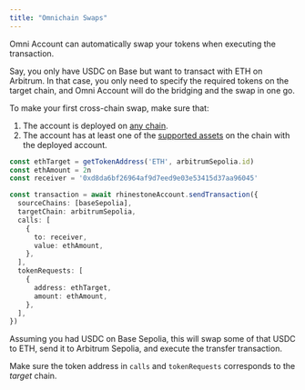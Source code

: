 ```yaml
---
title: "Omnichain Swaps"
---
```



Omni Account can automatically swap your tokens when executing the transaction.

Say, you only have USDC on Base but want to transact with ETH on Arbitrum. In that case, you only need to specify the required tokens on the target chain, and Omni Account will do the bridging and the swap in one go.

To make your first cross-chain swap, make sure that:

1) The account is deployed on [any chain](../../home/introduction/supported-chains).
2) The account has at least one of the [supported assets](../../home/introduction/supported-chains) on the chain with the deployed account.

```ts
const ethTarget = getTokenAddress('ETH', arbitrumSepolia.id)
const ethAmount = 2n
const receiver = '0xd8da6bf26964af9d7eed9e03e53415d37aa96045'

const transaction = await rhinestoneAccount.sendTransaction({
  sourceChains: [baseSepolia],
  targetChain: arbitrumSepolia,
  calls: [
    {
      to: receiver,
      value: ethAmount,
    },
  ],
  tokenRequests: [
    {
      address: ethTarget,
      amount: ethAmount,
    },
  ],
})
```

Assuming you had USDC on Base Sepolia, this will swap some of that USDC to ETH, send it to Arbitrum Sepolia, and execute the transfer transaction.

<Note>Make sure the token address in `calls` and `tokenRequests` corresponds to the _target_ chain.</Note>

<SnippetOmnichainTransactions />
